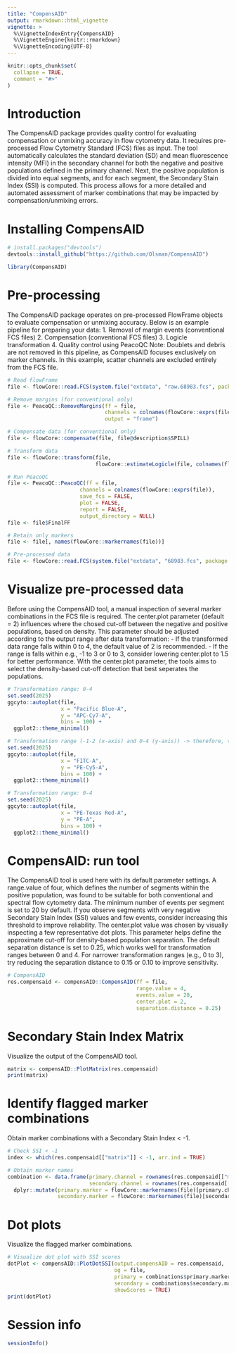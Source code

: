 ```yaml
---
title: "CompensAID"
output: rmarkdown::html_vignette
vignette: >
  %\VignetteIndexEntry{CompensAID}
  %\VignetteEngine{knitr::rmarkdown}
  %\VignetteEncoding{UTF-8}
---
```


```r
knitr::opts_chunk$set(
  collapse = TRUE,
  comment = "#>"
)
```


# Introduction
The CompensAID package provides quality control for evaluating compensation or unmixing accuracy in flow cytometry data. It requires pre-processed Flow Cytometry Standard (FCS) files as input.
The tool automatically calculates the standard deviation (SD) and mean fluorescence intensity (MFI) in the secondary channel for both the negative and positive populations defined in the primary channel.
Next, the positive population is divided into equal segments, and for each segment, the Secondary Stain Index (SSI) is computed. 
This process allows for a more detailed and automated assessment of marker combinations that may be impacted by compensation/unmixing errors.

# Installing CompensAID
```r
# install.packages("devtools")
devtools::install_github("https://github.com/Olsman/CompensAID")

library(CompensAID)
```

# Pre-processing
The CompensAID package operates on pre-processed FlowFrame objects to evaluate compensation or unmixing accuracy. Below is an example pipeline for preparing your data:
1. Removal of margin events (conventional FCS files)
2. Compensation (conventional FCS files)
3. Logicle transformation
4. Quality control using PeacoQC
Note: Doublets and debris are not removed in this pipeline, as CompensAID focuses exclusively on marker channels. In this example, scatter channels are excluded entirely from the FCS file.
```r
# Read flowFrame
file <- flowCore::read.FCS(system.file("extdata", "raw.68983.fcs", package = "compensAID"))

# Remove margins (for conventional only)
file <- PeacoQC::RemoveMargins(ff = file,
                               channels = colnames(flowCore::exprs(file)),
                               output = "frame")

# Compensate data (for conventional only)
file <- flowCore::compensate(file, file@description$SPILL)

# Transform data 
file <- flowCore::transform(file,
                            flowCore::estimateLogicle(file, colnames(flowCore::keyword(file)$SPILL)))

# Run PeacoQC
file <- PeacoQC::PeacoQC(ff = file,
                       channels = colnames(flowCore::exprs(file)),
                       save_fcs = FALSE,
                       plot = FALSE,
                       report = FALSE,
                       output_directory = NULL)
file <- file$FinalFF

# Retain only markers
file <- file[, names(flowCore::markernames(file))]

# Pre-processed data 
file <- flowCore::read.FCS(system.file("extdata", "68983.fcs", package = "compensAID"))
```

# Visualize pre-processed data
Before using the CompensAID tool, a manual inspection of several marker combinations in the FCS file is required.
The center.plot parameter (default = 2) influences where the chosed cut-off between the negative and positive populations, based on density. This parameter should be adjusted according to the output range after data transformation:
- If the transformed data range falls within 0 to 4, the default value of 2 is recommended.
- If the range is falls within e.g., -1 to 3 or 0 to 3, consider lowering center.plot to 1.5 for better performance.
With the center.plot parameter, the tools aims to select the density-based cut-off detection that best seperates the populations. 
```r
# Transformation range: 0-4
set.seed(2025)
ggcyto::autoplot(file, 
                 x = "Pacific Blue-A",
                 y = "APC-Cy7-A",
                 bins = 100) +
  ggplot2::theme_minimal()

# Transformation range (-1-2 (x-axis) and 0-4 (y-axis)) -> therefore, transformation range: 0-4
set.seed(2025)
ggcyto::autoplot(file, 
                 x = "FITC-A",
                 y = "PE-Cy5-A",
                 bins = 100) +
  ggplot2::theme_minimal()

# Transformation range: 0-4
set.seed(2025)
ggcyto::autoplot(file, 
                 x = "PE-Texas Red-A",
                 y = "PE-A",
                 bins = 100) +
  ggplot2::theme_minimal()
```


# CompensAID: run tool
The CompensAID tool is used here with its default parameter settings. A range.value of four, which defines the number of segments within the positive population, was found to be suitable for both conventional and spectral flow cytometry data.
The minimum number of events per segment is set to 20 by default. If you observe segments with very negative Secondary Stain Index (SSI) values and few events, consider increasing this threshold to improve reliability.
The center.plot value was chosen by visually inspecting a few representative dot plots. This parameter helps define the approximate cut-off for density-based population separation.
The default separation distance is set to 0.25, which works well for transformation ranges between 0 and 4. For narrower transformation ranges (e.g., 0 to 3), try reducing the separation distance to 0.15 or 0.10 to improve sensitivity.
```r
# CompensAID
res.compensaid <- compensAID::CompensAID(ff = file, 
                                         range.value = 4,
                                         events.value = 20,
                                         center.plot = 2,
                                         separation.distance = 0.25)
```

# Secondary Stain Index Matrix
Visualize the output of the CompensAID tool.
```r
matrix <- compensAID::PlotMatrix(res.compensaid)
print(matrix)
```

# Identify flagged marker combinations 
Obtain marker combinations with a Secondary Stain Index < -1.
```r
# Check SSI < -1
index <- which(res.compensaid[["matrix"]] < -1, arr.ind = TRUE)

# Obtain marker names
combination <- data.frame(primary.channel = rownames(res.compensaid[["matrix"]])[index[, "col"]],
                          secondary.channel = rownames(res.compensaid[["matrix"]])[index[, "row"]]) %>%
  dplyr::mutate(primary.marker = flowCore::markernames(file)[primary.channel],
                secondary.marker = flowCore::markernames(file)[secondary.channel])
```

# Dot plots
Visualize the flagged marker combinations.
```r
# Visualize dot plot with SSI scores
dotPlot <- compensAID::PlotDotSSI(output.compensAID = res.compensaid,
                                  og = file,
                                  primary = combinations$primary.marker[1],
                                  secondary = combinations$secondary.marker[1],
                                  showScores = TRUE)
print(dotPlot)
```

# Session info
```r
sessionInfo()
```
